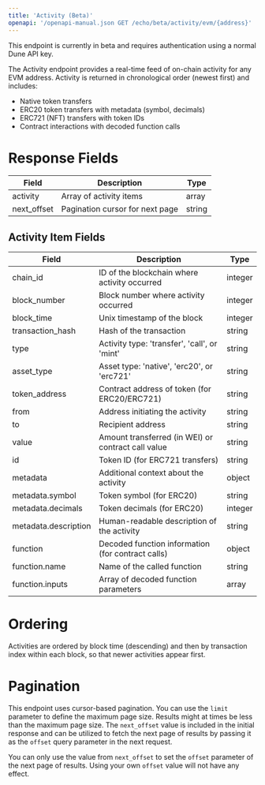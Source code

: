 ```yaml
---
title: 'Activity (Beta)'
openapi: '/openapi-manual.json GET /echo/beta/activity/evm/{address}'
---
```


<Note>
This endpoint is currently in beta and requires authentication using a normal Dune API key.
</Note>

The Activity endpoint provides a real-time feed of on-chain activity for any EVM address. Activity is returned in chronological order (newest first) and includes:
- Native token transfers
- ERC20 token transfers with metadata (symbol, decimals)
- ERC721 (NFT) transfers with token IDs
- Contract interactions with decoded function calls

# Response Fields

| Field | Description | Type |
|--------|-------------|------|
| activity | Array of activity items | array |
| next_offset | Pagination cursor for next page | string |

## Activity Item Fields

| Field | Description | Type |
|--------|-------------|------|
| chain_id | ID of the blockchain where activity occurred | integer |
| block_number | Block number where activity occurred | integer |
| block_time | Unix timestamp of the block | integer |
| transaction_hash | Hash of the transaction | string |
| type | Activity type: 'transfer', 'call', or 'mint' | string |
| asset_type | Asset type: 'native', 'erc20', or 'erc721' | string |
| token_address | Contract address of token (for ERC20/ERC721) | string |
| from | Address initiating the activity | string |
| to | Recipient address | string |
| value | Amount transferred (in WEI) or contract call value | string |
| id | Token ID (for ERC721 transfers) | string |
| metadata | Additional context about the activity | object |
| metadata.symbol | Token symbol (for ERC20) | string |
| metadata.decimals | Token decimals (for ERC20) | integer |
| metadata.description | Human-readable description of the activity | string |
| function | Decoded function information (for contract calls) | object |
| function.name | Name of the called function | string |
| function.inputs | Array of decoded function parameters | array |

# Ordering

Activities are ordered by block time (descending) and then by transaction index within each block, so that newer activities appear first.

# Pagination

This endpoint uses cursor-based pagination. You can use the `limit` parameter to define the maximum page size.
Results might at times be less than the maximum page size.
The `next_offset` value is included in the initial response and can be utilized to fetch the next page of results by passing it as the `offset` query parameter in the next request.

<Warning>You can only use the value from `next_offset` to set the `offset` parameter of the next page of results. Using your own `offset` value will not have any effect.</Warning>
